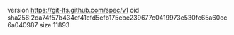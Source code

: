 version https://git-lfs.github.com/spec/v1
oid sha256:2da74f57b434ef41efd5efb175ebe239677c0419973e530fc65a60ec6a040987
size 11893
